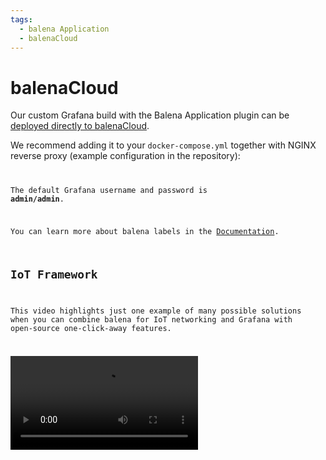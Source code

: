 ```yaml
---
tags:
  - balena Application
  - balenaCloud
---
```



# balenaCloud

Our custom Grafana build with the Balena Application plugin can be [deployed directly to balenaCloud](https://dashboard.balena-cloud.com/deploy?repoUrl=https://github.com/volkovlabs/volkovlabs-balena-app).

We recommend adding it to your `docker-compose.yml` together with NGINX reverse proxy (example configuration in the repository):

<Code
  url="https://github.com/VolkovLabs/volkovlabs-balena-app/blob/main/docker-compose.yml"
  language="yaml"
/>

The default Grafana username and password is **admin/admin**.

You can learn more about balena labels in the [Documentation](https://www.balena.io/docs/reference/supervisor/docker-compose/#labels).

## IoT Framework

This video highlights just one example of many possible solutions when you can combine balena for IoT networking and Grafana with open-source one-click-away features.

<Video
  src="https://www.youtube.com/embed/zf98C3lux54"
  title="IoT Framework based on balena and Grafana."
/>
